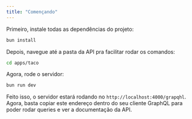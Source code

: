 ```yaml
---
title: "Començando"
---
```


Primeiro, instale todas as dependências do projeto:

```bash
bun install
```

Depois, navegue até a pasta da API pra facilitar rodar os comandos:

```bash
cd apps/taco
```

Agora, rode o servidor:

```bash
bun run dev
```

Feito isso, o servidor estará rodando no `http://localhost:4000/grapqhl`. Agora, basta copiar este endereço dentro do seu cliente GraphQL para poder rodar queries e ver a documentação da API.
